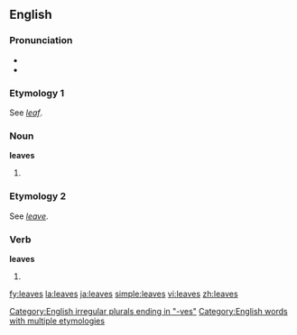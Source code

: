 ==English==

{{rank|trust|perfectly|fixed|851|leaves|chair|date|summer}}

===Pronunciation===
*{{IPA|/liːvz/}}
*{{audio|en-us-leaves.ogg|Audio (US)}}

===Etymology 1===
See ''[[leaf]]''.

===Noun===
'''leaves'''

# {{plural of|[[leaf]]}}

===Etymology 2===
See ''[[leave]]''.

===Verb===
'''leaves'''

# {{third-person singular of|[[leaf]]}}

[[Category:English irregular plurals ending in "-ves"]]
[[Category:English words with multiple etymologies]]

[[fy:leaves]]
[[la:leaves]]
[[ja:leaves]]
[[simple:leaves]]
[[vi:leaves]]
[[zh:leaves]]